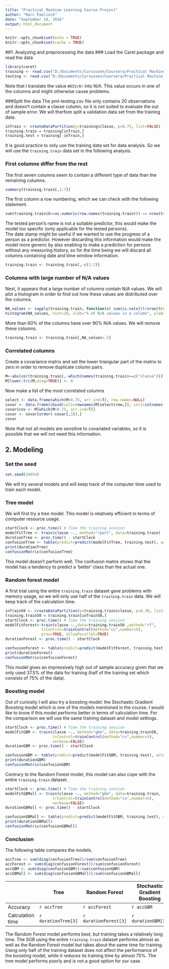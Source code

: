 ```yaml
---
title: "Practical Machine Learning Course Project"
author: "Marc Paelinck"
date: "September 14, 2016"
output: html_document
---
```


```r
knitr::opts_chunk$set(echo = TRUE)
knitr::opts_chunk$set(cache = TRUE)
```

##1. Analyzing and preprocessing the data
### Load the Caret package and read the data
```r
library(caret)
training <- read.csv("D:/Documents/Cursussen/Coursera/Practical Machine Learning/Week4/pml-training.csv", na=c("#DIV/0!","","NA"))
testing <- read.csv("D:/Documents/Cursussen/Coursera/Practical Machine Learning/Week4/pml-testing.csv")
```
Note that I translate the value `#DIV/0!` into N/A. This value occurs in one of the columns and might otherwise cause problems.

###Split the data
The pml-testing.csv file only contains 20 observations and doesn't contain a classe column, so it is not suited to evaluate the out of sample error. We will therfore split a validation data set from the training data.
```r
inTrain <- createDataPartition(y=training$classe, p=0.75, list=FALSE)
training.train = training[inTrain,]
training.test = training[-inTrain,]
```
It is good practice to only use the training data set for data analysis. So we will use the `training.train` data set in the following analysis.

### First columns differ from the rest
The first seven columns seem to contain a different type of data than the remaining columns.
```r
summary(training.train[,1:7])
```
The first column a row numbering, which we can check with the following statement.
```r
sum(training.train$X==as.numeric(row.names(training.train))) == nrow(training.train)
```

The tested person's name is not a suitable predictor, this would make the model too specific (only applicable for the tested persons).  
The date stamp might be useful if we wanted to use the progress of a person as a predictor. However discarding this information would make the model more generic by also enabling to make a prediction for persons without any measuring history, so for the time being we will discard all columns containing date and time window information.
```r
training.train <- training.train[,-c(1:7)]
```

### Columns with large number of N/A values
Next, it appears that a large number of columns contain N/A values. We will plot a histogram in order to find out how these values are distributed over the columns.
```r
NA_values <- sapply(training.train, function(x) sum(is.na(x)))/nrow(training.train)
histogram(NA_values, nint=10, xlab="% of N/A values in a column", ylab="Percent of total columns")
```
  
More than 60% of the columns have over 90% N/A values. We will remove these columns.
```r
training.train <- training.train[,NA_values<.5]
```

### Correlated columns
Create a covariance matrix and set the lower triangular part of the matrix to zero in order to remove duplicate column pairs.
```r
M<-abs(cor(training.train[,-which(names(training.train)==c("classe"))]))
M[lower.tri(M,diag=TRUE)] <- 0
```

Now make a list of the most correlated columns
```r
select <- data.frame(which(M>0.75, arr.ind=T), row.names=NULL)
covar <- data.frame(cbind(col1=rownames(M[select$row,]), col2=colnames(M[,select$col])))
covar$cov <- M[which(M>0.75, arr.ind=T)]
covar <- covar[order(-covar[,3]),]
covar
```
Note that not all models are sensitive to covariated variables, so it is possible that we will not need this information.


## 2. Modeling
### Set the seed 
```r
set.seed(34654)
```

We will try several models and will keep track of the computer time used to train each model.

### Tree model
We will first try a tree model. This model is relatively efficient in terms of computer resource usage.
```r
startClock <- proc.time() # Time the training session
modelFitTree <- train(classe ~., method="rpart", data=training.train)
durationTree <- proc.time() - startClock  
confusionTree <- table(predict=predict(modelFitTree, training.test), actual=training.test$classe)
print(durationTree)
confusionMatrix(confusionTree)
```
This model doesn't perform well. The confusion matrix shows that the model has a tendency to predict a 'better' class than the actual one. 

### Random forest model
A first trial using the entire `training.train` dataset gave problems with memory usage, so we will only use half of the `training.train` data. We will keep track of the calculation time.

```r
inTrain50 <- createDataPartition(y=training.train$classe, p=0.30, list=FALSE)
training.train50 = training.train[inTrain50,]
startClock <- proc.time() # Time the training session
modelFitForest<-train(classe ~.,data=training.train50 ,method="rf",
                trControl=trainControl(method="cv",number=5),
                prox=TRUE, allowParallel=TRUE)
durationForest <- proc.time() - startClock  
```
```r
confusionForest <- table(predict=predict(modelFitForest, training.test), actual=training.test$classe)
print(durationForest)
confusionMatrix(confusionForest)
```
This model gives an impressively high out of sample accuracy given that we only used 37.5% of the data for training (half of the training set which consists of 75% of the data).

### Boosting model
Out of curiosity I will also try a boosting model: the Stochastic Gradient Boosting model which is one of the models mentioned in the course. I would like to know if this model performs better in terms of calculation time. For the comparison we will use the same training dataset and model settings. 

```r
startClock <- proc.time() # Time the training session
modelFitGBM <- train(classe ~., method="gbm", data=training.train50, 
                     trControl=trainControl(method="cv",number=5),
                     verbose=FALSE)
durationGBM <- proc.time() - startClock
```
```r
confusionGBM <- table(predict=predict(modelFitGBM, training.test), actual=training.test$classe)
print(durationGBM)
confusionMatrix(confusionGBM)
```

Contrary to the Random Forest model, this model can also cope with the entire `training.train` dataset. 

```r
startClock <- proc.time() # Time the training session
modelFitGBMall <- train(classe ~., method="gbm", data=training.train, 
                     trControl=trainControl(method="cv",number=5),
                     verbose=FALSE)
durationGBMall <- proc.time() - startClock
```
```r
confusionGBMall <- table(predict=predict(modelFitGBM, training.test), actual=training.test$classe)
print(durationGBMall)
confusionMatrix(confusionGBMall)
```

### Conclusion
The following table compares the models.

``` r
accTree <- sum(diag(confusionTree))/sum(confusionTree)
accForest <- sum(diag(confusionForest))/sum(confusionForest)
accGBM <- sum(diag(confusionGBM))/sum(confusionGBM)
accGBMall <- sum(diag(confusionGBMall))/sum(confusionGBMall)
```

 | Tree | Random Forest | Stochastic Gradient Boosting | SGB (entire training.train dataset)
---------|------|---------------|----------------------|------
Accuracy | `r accTree` | `r accForest` | `r accGBM`  | `r accGBMall`
Calculation time | `r durationTree[3]` | `r durationForest[3]` | `r durationGBM[3]` | `r durationGBMall[3]`

The Random Forest model performs best, but training takes a relatively long time. The SGB using the entire `training.train` dataset performs almost as well as the Random Forest model but takes about the same time for training. Using only half of the training dataset does not affect the performance of the boosting model, while it reduces its training time by almost 75%. 
The tree model performs poorly and is not a good option for our case.

